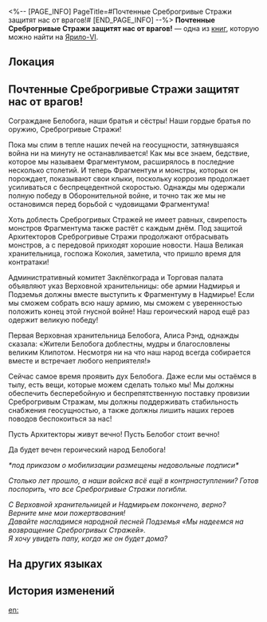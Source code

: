 <%-- [PAGE_INFO]
PageTitle=#Почтенные Среброгривые Стражи защитят нас от врагов!#
[END_PAGE_INFO] --%>
{{Дополнить}}
{{Книга Инфобокс
|id           = 093
|Название     = 
|Изображение  = Предмет Записи.png
|Мир          = Ярило-VI
|Томов        = 1
|Автор        = <!--нужно добавить-->
|Описание     = Приказ, который издала Коколия, когда объявила, что Подземье закрыто. Некоторые жители Подземья выразили по этому поводу своё неудовольствие.
|Том1         = {{tx}}
|Источник1    = {{tx|Отсутствует источник}}
|Персонажи    = 
|Фракции      = 
}}
'''Почтенные Среброгривые Стражи защитят нас от врагов!''' — одна из [[Книги|книг]], которую можно найти на [[Ярило-VI]].

==Локация==
{{Отметка карты|<!--название карты-->|<!--id отметки-->}}

==Почтенные Среброгривые Стражи защитят нас от врагов!==
<div align="center">{{Размер|+2|Почтенные Среброгривые Стражи защитят нас от врагов!}}</div>

Сограждане Белобога, наши братья и сёстры! Наши гордые братья по оружию, Среброгривые Стражи!

Пока мы спим в тепле наших печей на геосущности, затянувшаяся война ни на минуту не останавливается! Как мы все знаем, бедствие, которое мы называем Фрагментумом, расширялось в последние несколько столетий. И теперь Фрагментум и монстры, которых он порождает, показывают свои клыки, поскольку коррозия продолжает усиливаться с беспрецедентной скоростью. Однажды мы одержали полную победу в Оборонительной войне, и точно так же мы не остановимся перед борьбой с чудовищами Фрагментума!

Хоть доблесть Среброгривых Стражей не имеет равных, свирепость монстров Фрагментума также растёт с каждым днём. Под защитой Архитекторов Среброгривые Стражи продолжают отбрасывать монстров, а с передовой приходят хорошие новости. Наша Великая хранительница, госпожа Коколия, заметила, что пришло время для контратаки!

Административный комитет Заклёпкограда и Торговая палата объявляют указ Верховной хранительницы: обе армии Надмирья и Подземья должны вместе выступить к Фрагментуму в Надмирье! Если мы сможем собрать всю нашу армию, мы сможем с уверенностью положить конец этой гнусной войне! Наш героический народ ещё раз одержит великую победу!

Первая Верховная хранительница Белобога, Алиса Рэнд, однажды сказала: «Жители Белобога доблестны, мудры и благословлены великим Клипотом. Несмотря ни на что наш народ всегда собирается вместе и встречает любого неприятеля!»

Сейчас самое время проявить дух Белобога. Даже если мы остаёмся в тылу, есть вещи, которые можем сделать только мы! Мы должны обеспечить бесперебойную и беспрепятственную поставку провизии Среброгривым Стражам, мы должны поддерживать стабильность снабжения геосущностью, а также должны лишить наших героев поводов беспокоиться за нас!

Пусть Архитекторы живут вечно! Пусть Белобог стоит вечно!

Да будет вечен героический народ Белобога!


''*под приказом о мобилизации размещены недовольные подписи*''

''Столько лет прошло, а наши войска всё ещё в контрнаступлении? Готов поспорить, что все Среброгривые Стражи погибли.''

''С Верховной хранительницей и Надмирьем покончено, верно?''<br />
''Верните мне мои пожертвования!''<br />
''Давайте насладимся народной песней Подземья «Мы надеемся на возвращение Среброгривых Стражей».''<br />
''Я хочу увидеть папу, когда же он будет дома?''

==На других языках==
{{На других языках
|en   = Venerable Guards Will Defend Us From Enemies!
|zhs  = 光荣的铁卫将为我们抵御外敌！
|zht  = 光榮的鐵衛將為我們抵禦外敵！
|ja   = 栄えあるシルバーメインが外敵から我らを守る！
|ko   = 영광스러운 철위대가 외적을 막아낼 것이다!
|es   = ¡Los gloriosos guardias nos defenderán de nuestros enemigos!
|fr   = Les vénérables Gardes nous protègeront contre les ennemis&nbsp;!
|ru   = Почтенные Среброгривые Стражи защитят нас от врагов!
|th   = กองกำลังอันทรงเกียรติ จะปกป้องเราจากศัตรู!
|vi   = Thiết Vệ Vinh Dự Ngăn Kẻ Địch Vì Chúng Ta!
|de   = Ehrwürdige Wachen werden uns vor Feinden schützen!
|id   = Guard yang Mulia Membela akan Kita dari Musuh!
|pt   = Guardas Veneráveis Nos Defenderão dos Inimigos!
}}

==История изменений==
{{История изменений|3.5}}

[[en:]]